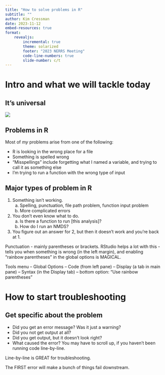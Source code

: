 ```yaml
---
title: "How to solve problems in R"
subtitle: ""
author: Kim Cressman
date: 2023-11-12
embed-resources: true
format: 
    revealjs:
        incremental: true
        theme: solarized
        footer: "2023 NERRS Meeting"
        code-line-numbers: true
        slide-number: c/t
---
```


# Intro and what we will tackle today

## It's universal   

![](../images/experience meme.png) 

## Problems in R

Most of *my* problems arise from one of the following:

-   R is looking in the wrong place for a file\
-   Something is spelled wrong\
-   "Misspellings" include forgetting what I named a variable, and trying to call it as something else\
-   I'm trying to run a function with the wrong type of input

## Major types of problem in R

1.  Something isn't working.
    a.  Spelling, punctuation, file path problem, function input problem
    b.  More complicated errors\
2.  You don't even know what to do.
    a.  Is there a function to run \[this analysis\]?\
    b.  How do I run an NMDS?\
3.  You figure out an answer for 2, but then it doesn't work and you're back at 1.

::: notes
Punctuation - mainly parentheses or brackets. RStudio helps a lot with this - tells you when something is wrong (in the left margin), and enabling "rainbow parentheses" in the global options is MAGICAL.

Tools menu -- Global Options -- Code (from left pane) -- Display (a tab in main pane) -- Syntax (in the Display tab) -- bottom option: "Use rainbow parentheses"
:::

# How to start troubleshooting

## Get specific about the problem

-   Did you get an error message? Was it just a warning?\
-   Did you not get output at all?\
-   Did you get output, but it doesn't look right?\
-   What caused the error? You may have to scroll up, if you haven't been running code line-by-line.

::: notes
Line-by-line is GREAT for troubleshooting.

The FIRST error will make a bunch of things fail downstream.
:::

